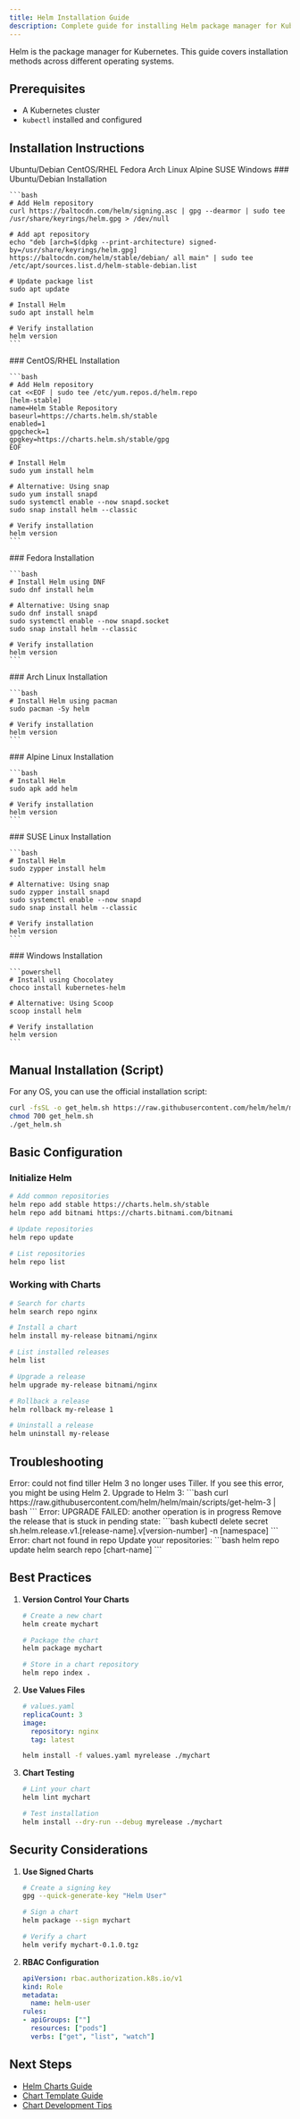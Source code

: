 ```yaml
---
title: Helm Installation Guide
description: Complete guide for installing Helm package manager for Kubernetes across different operating systems.
---
```


Helm is the package manager for Kubernetes. This guide covers installation methods across different operating systems.

## Prerequisites

- A Kubernetes cluster
- `kubectl` installed and configured

## Installation Instructions

<Tabs defaultValue="ubuntu">
  <TabsList>
    <TabsTrigger value="ubuntu">Ubuntu/Debian</TabsTrigger>
    <TabsTrigger value="centos">CentOS/RHEL</TabsTrigger>
    <TabsTrigger value="fedora">Fedora</TabsTrigger>
    <TabsTrigger value="arch">Arch Linux</TabsTrigger>
    <TabsTrigger value="alpine">Alpine</TabsTrigger>
    <TabsTrigger value="suse">SUSE</TabsTrigger>
    <TabsTrigger value="windows">Windows</TabsTrigger>
  </TabsList>

  <TabsContent value="ubuntu">
    ### Ubuntu/Debian Installation

    ```bash
    # Add Helm repository
    curl https://baltocdn.com/helm/signing.asc | gpg --dearmor | sudo tee /usr/share/keyrings/helm.gpg > /dev/null

    # Add apt repository
    echo "deb [arch=$(dpkg --print-architecture) signed-by=/usr/share/keyrings/helm.gpg] https://baltocdn.com/helm/stable/debian/ all main" | sudo tee /etc/apt/sources.list.d/helm-stable-debian.list

    # Update package list
    sudo apt update

    # Install Helm
    sudo apt install helm

    # Verify installation
    helm version
    ```
  </TabsContent>

  <TabsContent value="centos">
    ### CentOS/RHEL Installation

    ```bash
    # Add Helm repository
    cat <<EOF | sudo tee /etc/yum.repos.d/helm.repo
    [helm-stable]
    name=Helm Stable Repository
    baseurl=https://charts.helm.sh/stable
    enabled=1
    gpgcheck=1
    gpgkey=https://charts.helm.sh/stable/gpg
    EOF

    # Install Helm
    sudo yum install helm

    # Alternative: Using snap
    sudo yum install snapd
    sudo systemctl enable --now snapd.socket
    sudo snap install helm --classic

    # Verify installation
    helm version
    ```
  </TabsContent>

  <TabsContent value="fedora">
    ### Fedora Installation

    ```bash
    # Install Helm using DNF
    sudo dnf install helm

    # Alternative: Using snap
    sudo dnf install snapd
    sudo systemctl enable --now snapd.socket
    sudo snap install helm --classic

    # Verify installation
    helm version
    ```
  </TabsContent>

  <TabsContent value="arch">
    ### Arch Linux Installation

    ```bash
    # Install Helm using pacman
    sudo pacman -Sy helm

    # Verify installation
    helm version
    ```
  </TabsContent>

  <TabsContent value="alpine">
    ### Alpine Linux Installation

    ```bash
    # Install Helm
    sudo apk add helm

    # Verify installation
    helm version
    ```
  </TabsContent>

  <TabsContent value="suse">
    ### SUSE Linux Installation

    ```bash
    # Install Helm
    sudo zypper install helm

    # Alternative: Using snap
    sudo zypper install snapd
    sudo systemctl enable --now snapd
    sudo snap install helm --classic

    # Verify installation
    helm version
    ```
  </TabsContent>

  <TabsContent value="windows">
    ### Windows Installation

    ```powershell
    # Install using Chocolatey
    choco install kubernetes-helm

    # Alternative: Using Scoop
    scoop install helm

    # Verify installation
    helm version
    ```
  </TabsContent>
</Tabs>

## Manual Installation (Script)

For any OS, you can use the official installation script:

```bash
curl -fsSL -o get_helm.sh https://raw.githubusercontent.com/helm/helm/main/scripts/get-helm-3
chmod 700 get_helm.sh
./get_helm.sh
```

## Basic Configuration

### Initialize Helm

```bash
# Add common repositories
helm repo add stable https://charts.helm.sh/stable
helm repo add bitnami https://charts.bitnami.com/bitnami

# Update repositories
helm repo update

# List repositories
helm repo list
```

### Working with Charts

```bash
# Search for charts
helm search repo nginx

# Install a chart
helm install my-release bitnami/nginx

# List installed releases
helm list

# Upgrade a release
helm upgrade my-release bitnami/nginx

# Rollback a release
helm rollback my-release 1

# Uninstall a release
helm uninstall my-release
```

## Troubleshooting

<Accordion type="single">
  <AccordionItem value="issue-1">
    <AccordionTrigger>
      Error: could not find tiller
    </AccordionTrigger>
    <AccordionContent>
      Helm 3 no longer uses Tiller. If you see this error, you might be using Helm 2. Upgrade to Helm 3:
      ```bash
      curl https://raw.githubusercontent.com/helm/helm/main/scripts/get-helm-3 | bash
      ```
    </AccordionContent>
  </AccordionItem>

  <AccordionItem value="issue-2">
    <AccordionTrigger>
      Error: UPGRADE FAILED: another operation is in progress
    </AccordionTrigger>
    <AccordionContent>
      Remove the release that is stuck in pending state:
      ```bash
      kubectl delete secret sh.helm.release.v1.[release-name].v[version-number] -n [namespace]
      ```
    </AccordionContent>
  </AccordionItem>

  <AccordionItem value="issue-3">
    <AccordionTrigger>
      Error: chart not found in repo
    </AccordionTrigger>
    <AccordionContent>
      Update your repositories:
      ```bash
      helm repo update
      helm search repo [chart-name]
      ```
    </AccordionContent>
  </AccordionItem>
</Accordion>

## Best Practices

1. **Version Control Your Charts**
   ```bash
   # Create a new chart
   helm create mychart
   
   # Package the chart
   helm package mychart
   
   # Store in a chart repository
   helm repo index .
   ```

2. **Use Values Files**
   ```yaml
   # values.yaml
   replicaCount: 3
   image:
     repository: nginx
     tag: latest
   ```
   ```bash
   helm install -f values.yaml myrelease ./mychart
   ```

3. **Chart Testing**
   ```bash
   # Lint your chart
   helm lint mychart

   # Test installation
   helm install --dry-run --debug myrelease ./mychart
   ```

## Security Considerations

1. **Use Signed Charts**
   ```bash
   # Create a signing key
   gpg --quick-generate-key "Helm User"

   # Sign a chart
   helm package --sign mychart

   # Verify a chart
   helm verify mychart-0.1.0.tgz
   ```

2. **RBAC Configuration**
   ```yaml
   apiVersion: rbac.authorization.k8s.io/v1
   kind: Role
   metadata:
     name: helm-user
   rules:
   - apiGroups: [""]
     resources: ["pods"]
     verbs: ["get", "list", "watch"]
   ```

## Next Steps

- [Helm Charts Guide](https://helm.sh/docs/topics/charts/)
- [Chart Template Guide](https://helm.sh/docs/chart_template_guide/)
- [Chart Development Tips](https://helm.sh/docs/howto/charts_tips_and_tricks/) 